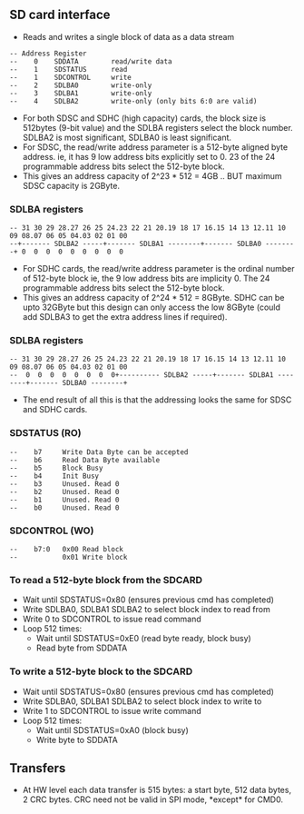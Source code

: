 == SD card interface ==

* Reads and writes a single block of data as a data stream

<pre>
-- Address Register
--    0    SDDATA        read/write data
--    1    SDSTATUS      read
--    1    SDCONTROL     write
--    2    SDLBA0        write-only
--    3    SDLBA1        write-only
--    4    SDLBA2        write-only (only bits 6:0 are valid)
</pre>
*For both SDSC and SDHC (high capacity) cards, the block size is 512bytes (9-bit value) and the SDLBA registers select the block number. SDLBA2 is most significant, SDLBA0 is least significant.
* For SDSC, the read/write address parameter is a 512-byte aligned byte address. ie, it has 9 low address bits explicitly set to 0. 23 of the 24 programmable address bits select the 512-byte block.
* This gives an address capacity of 2^23 * 512 = 4GB .. BUT maximum SDSC capacity is 2GByte.

=== SDLBA registers ===

<pre>
-- 31 30 29 28.27 26 25 24.23 22 21 20.19 18 17 16.15 14 13 12.11 10 09 08.07 06 05 04.03 02 01 00
--+------- SDLBA2 -----+------- SDLBA1 --------+------- SDLBA0 --------+ 0  0  0  0  0  0  0  0  0
</pre>

* For SDHC cards, the read/write address parameter is the ordinal number of 512-byte block ie, the 9 low address bits are implicity 0. The 24 programmable address bits select the 512-byte block.
* This gives an address capacity of 2^24 * 512 = 8GByte. SDHC can be upto 32GByte but this design can only access the low 8GByte (could add SDLBA3 to get the extra address lines if required).

=== SDLBA registers ===

<pre>
-- 31 30 29 28.27 26 25 24.23 22 21 20.19 18 17 16.15 14 13 12.11 10 09 08.07 06 05 04.03 02 01 00
--  0  0  0  0  0  0  0  0+---------- SDLBA2 -----+------- SDLBA1 --------+------- SDLBA0 --------+
</pre>

* The end result of all this is that the addressing looks the same for SDSC and SDHC cards.

=== SDSTATUS (RO) ===

<pre>
--    b7     Write Data Byte can be accepted
--    b6     Read Data Byte available
--    b5     Block Busy
--    b4     Init Busy
--    b3     Unused. Read 0
--    b2     Unused. Read 0
--    b1     Unused. Read 0
--    b0     Unused. Read 0
</pre>

=== SDCONTROL (WO) ===

<pre>
--    b7:0   0x00 Read block
--           0x01 Write block
</pre>

=== To read a 512-byte block from the SDCARD ===

* Wait until SDSTATUS=0x80 (ensures previous cmd has completed)
* Write SDLBA0, SDLBA1 SDLBA2 to select block index to read from
* Write 0 to SDCONTROL to issue read command
* Loop 512 times:
** Wait until SDSTATUS=0xE0 (read byte ready, block busy)
** Read byte from SDDATA

=== To write a 512-byte block to the SDCARD ===

* Wait until SDSTATUS=0x80 (ensures previous cmd has completed)
* Write SDLBA0, SDLBA1 SDLBA2 to select block index to write to
* Write 1 to SDCONTROL to issue write command
* Loop 512 times:
** Wait until SDSTATUS=0xA0 (block busy)
** Write byte to SDDATA

== Transfers ==

* At HW level each data transfer is 515 bytes: a start byte, 512 data bytes, 2 CRC bytes. CRC need not be valid in SPI mode, *except* for CMD0.
